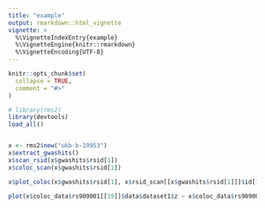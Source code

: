 ```yaml
---
title: "example"
output: rmarkdown::html_vignette
vignette: >
  %\VignetteIndexEntry{example}
  %\VignetteEngine{knitr::rmarkdown}
  %\VignetteEncoding{UTF-8}
---
```


```r
knitr::opts_chunk$set(
  collapse = TRUE,
  comment = "#>"
)
```

```r
# library(rms2)
library(devtools)
load_all()


x <- rms2$new("ukb-b-19953")
x$extract_gwashits()
x$scan_rsid(x$gwashits$rsid[1])
x$coloc_scan(x$gwashits$rsid[1])

x$plot_coloc(x$gwashits$rsid[1], x$rsid_scan[[x$gwashits$rsid[1]]]$id[19])

plot(x$coloc_data$rs909001[[19]]$data$dataset1$z ~ x$coloc_data$rs909001[[19]]$data$dataset2$z)
```
